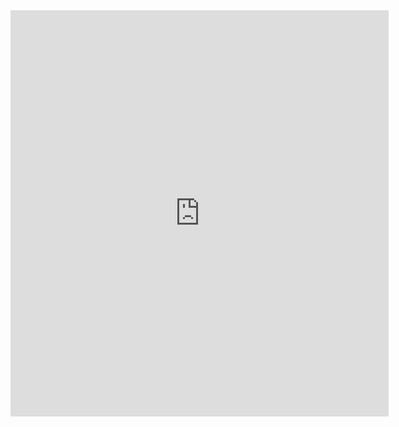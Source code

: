 <iframe src="https://taghoutighofrane.shinyapps.io/ghofy/" height="650" width="120%" frameBorder="0"></iframe>